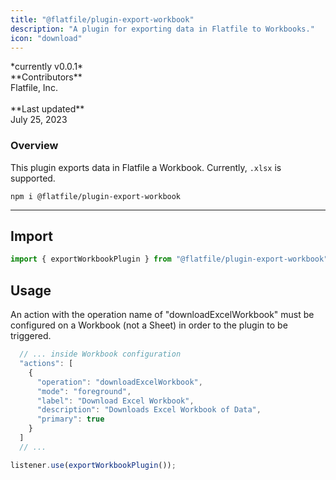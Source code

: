 ```yaml
---
title: "@flatfile/plugin-export-workbook"
description: "A plugin for exporting data in Flatfile to Workbooks."
icon: "download"
---
```


<CardGroup cols={1}>
  <Card
    title="@flatfile/plugin-export-workbook"
    href="https://github.com/FlatFilers/flatfile-plugins/tree/main/plugins/export-worbook"
    icon="github"
  >
    *currently v0.0.1*
    <br />
    **Contributors**
    <br />
    Flatfile, Inc.
    <br />
    <br />
    **Last updated**
    <br />
    July 25, 2023
  </Card>
</CardGroup>

### Overview

This plugin exports data in Flatfile a Workbook. Currently, `.xlsx` is supported.

```SSH Install
npm i @flatfile/plugin-export-workbook
```

---

## Import

```ts
import { exportWorkbookPlugin } from "@flatfile/plugin-export-workbook";
```

## Usage

An action with the operation name of "downloadExcelWorkbook" must be configured on a Workbook (not a Sheet) in order to the plugin to be triggered.

```ts
  // ... inside Workbook configuration
  "actions": [
    {
      "operation": "downloadExcelWorkbook",
      "mode": "foreground",
      "label": "Download Excel Workbook",
      "description": "Downloads Excel Workbook of Data",
      "primary": true
    }
  ]
  // ...
```

```ts
listener.use(exportWorkbookPlugin());
```
